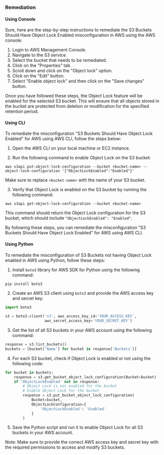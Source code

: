 ### Remediation

#### Using Console

Sure, here are the step-by-step instructions to remediate the S3 Buckets Should Have Object Lock Enabled misconfiguration in AWS using the AWS console:

1. Login to AWS Management Console.
2. Navigate to the S3 service.
3. Select the bucket that needs to be remediated.
4. Click on the "Properties" tab.
5. Scroll down and click on the "Object lock" option.
6. Click on the "Edit" button.
7. Select "Enable object lock" and then click on the "Save changes" button.

Once you have followed these steps, the Object Lock feature will be enabled for the selected S3 bucket. This will ensure that all objects stored in the bucket are protected from deletion or modification for the specified retention period.

#### Using CLI

To remediate the misconfiguration "S3 Buckets Should Have Object Lock Enabled" for AWS using AWS CLI, follow the steps below:

1. Open the AWS CLI on your local machine or EC2 instance.

2. Run the following command to enable Object Lock on the S3 bucket:

```
aws s3api put-object-lock-configuration --bucket <bucket-name> --object-lock-configuration '{"ObjectLockEnabled":"Enabled"}'
```

Make sure to replace `<bucket-name>` with the name of your S3 bucket.

3. Verify that Object Lock is enabled on the S3 bucket by running the following command:

```
aws s3api get-object-lock-configuration --bucket <bucket-name>
```

This command should return the Object Lock configuration for the S3 bucket, which should include `"ObjectLockEnabled": "Enabled"`.

By following these steps, you can remediate the misconfiguration "S3 Buckets Should Have Object Lock Enabled" for AWS using AWS CLI.

#### Using Python

To remediate the misconfiguration of S3 Buckets not having Object Lock enabled in AWS using Python, follow these steps:

1. Install `boto3` library for AWS SDK for Python using the following command:

```python
pip install boto3
```

2. Create an AWS S3 client using `boto3` and provide the AWS access key and secret key:

```python
import boto3

s3 = boto3.client('s3', aws_access_key_id='YOUR_ACCESS_KEY',
                  aws_secret_access_key='YOUR_SECRET_KEY')
```

3. Get the list of all S3 buckets in your AWS account using the following command:

```python
response = s3.list_buckets()
buckets = [bucket['Name'] for bucket in response['Buckets']]
```

4. For each S3 bucket, check if Object Lock is enabled or not using the following code:

```python
for bucket in buckets:
    response = s3.get_bucket_object_lock_configuration(Bucket=bucket)
    if 'ObjectLockEnabled' not in response:
        # Object Lock is not enabled for the bucket
        # Enable Object Lock for the bucket
        response = s3.put_bucket_object_lock_configuration(
            Bucket=bucket,
            ObjectLockConfiguration={
                'ObjectLockEnabled': 'Enabled'
            }
        )
```

5. Save the Python script and run it to enable Object Lock for all S3 buckets in your AWS account.

Note: Make sure to provide the correct AWS access key and secret key with the required permissions to access and modify S3 buckets.

